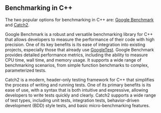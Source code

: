 ## Benchmarking in C++

The two popular options for benchmarking in C++ are:
[Google Benchmark](https://github.com/google/benchmark)
and
[Catch2](https://github.com/catchorg/Catch2).

Google Benchmark is a robust and versatile benchmarking library for C++ that allows developers to measure the performance of their code with high precision. One of its key benefits is its ease of integration into existing projects, especially those that already use [GoogleTest](https://github.com/google/googletest). Google Benchmark provides detailed performance metrics, including the ability to measure CPU time, wall time, and memory usage. It supports a wide range of benchmarking scenarios, from simple function benchmarks to complex, parameterized tests.

Catch2 is a modern, header-only testing framework for C++ that simplifies the process of writing and running tests. One of its primary benefits is its ease of use, with a syntax that is both intuitive and expressive, allowing developers to write tests quickly and clearly. Catch2 supports a wide range of test types, including unit tests, integration tests, behavior-driven development (BDD) style tests, and basic micro-benchmarking features.
